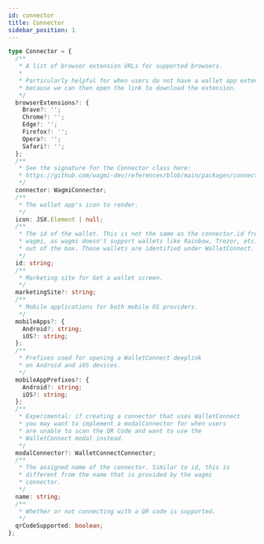 ```yaml
---
id: connector
title: Connector
sidebar_position: 1
---
```


```typescript
type Connector = {
  /**
   * A list of browser extension URLs for supported browsers.
   *
   * Particularly helpful for when users do not have a wallet app extension,
   * because we can then open the link to download the extension.
   */
  browserExtensions?: {
    Brave?: '';
    Chrome?: '';
    Edge?: '';
    Firefox?: '';
    Opera?: '';
    Safari?: '';
  };
  /**
   * See the signature for the Connector class here:
   * https://github.com/wagmi-dev/references/blob/main/packages/connectors/src/base.ts
   */
  connector: WagmiConnector;
  /**
   * The wallet app's icon to render.
   */
  icon: JSX.Element | null;
  /**
   * The id of the wallet. This is not the same as the connector.id from
   * wagmi, as wagmi doesn't support wallets like Rainbow, Trezor, etc.
   * out of the box. Those wallets are identified under WalletConnect.
   */
  id: string;
  /**
   * Marketing site for Get a wallet screen.
   */
  marketingSite?: string;
  /**
   * Mobile applications for both mobile OS providers.
   */
  mobileApps?: {
    Android?: string;
    iOS?: string;
  };
  /**
   * Prefixes used for opening a WalletConnect deeplink
   * on Android and iOS devices.
   */
  mobileAppPrefixes?: {
    Android?: string;
    iOS?: string;
  };
  /**
   * Experimental: if creating a connector that uses WalletConnect
   * you may want to implement a modalConnector for when users
   * are unable to scan the QR Code and want to use the
   * WalletConnect modal instead.
   */
  modalConnector?: WalletConnectConnector;
  /**
   * The assigned name of the connector. Similar to id, this is
   * different from the name that is provided by the wagmi
   * connector.
   */
  name: string;
  /**
   * Whether or not connecting with a QR code is supported.
   */
  qrCodeSupported: boolean;
};
```
